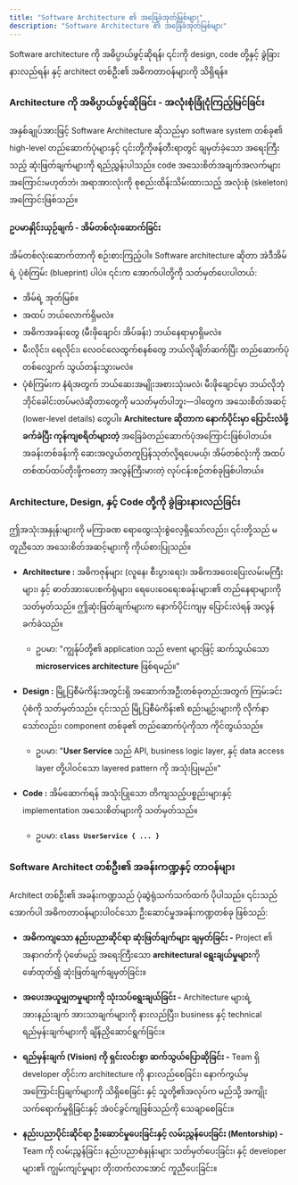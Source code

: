 ```yaml
---
title: "Software Architecture ၏ အခြေခံအုတ်မြစ်များ"
description: "Software Architecture ၏ အခြေခံအုတ်မြစ်များ"
---
```



<Aside title="ရည်ရွယ်ချက်">
 Software architecture ကို အဓိပ္ပာယ်ဖွင့်ဆိုရန်၊ ၎င်းကို design, code တို့နှင့် ခွဲခြားနားလည်ရန်၊ နှင့် architect တစ်ဦး၏ အဓိကတာဝန်များကို သိရှိရန်။
</Aside>

### Architecture ကို အဓိပ္ပာယ်ဖွင့်ဆိုခြင်း - အလုံးစုံခြုံငုံကြည့်မြင်ခြင်း
အနှစ်ချုပ်အားဖြင့် Software Architecture ဆိုသည်မှာ software system တစ်ခု၏ high-level တည်ဆောက်ပုံများနှင့် ၎င်းတို့ကိုဖန်တီးရာတွင် ချမှတ်ခဲ့သော အရေးကြီးသည့် ဆုံးဖြတ်ချက်များကို ရည်ညွှန်းပါသည်။ code အသေးစိတ်အချက်အလက်များအကြောင်းမဟုတ်ဘဲ၊ အရာအားလုံးကို စုစည်းထိန်းသိမ်းထားသည့် အလုံးစုံ (skeleton) အကြောင်းဖြစ်သည်။

#### ဥပမာနှိုင်းယှဉ်ချက် - အိမ်တစ်လုံးဆောက်ခြင်း

အိမ်တစ်လုံးဆောက်တာကို စဉ်းစားကြည့်ပါ။ Software architecture ဆိုတာ အဲဒီအိမ်ရဲ့ ပုံစံကြမ်း (blueprint) ပါပဲ။ ၎င်းက အောက်ပါတို့ကို သတ်မှတ်ပေးပါတယ်:

- အိမ်ရဲ့ အုတ်မြစ်။
- အထပ် ဘယ်လောက်ရှိမလဲ။
- အဓိကအခန်းတွေ (မီးဖိုချောင်၊ အိပ်ခန်း) ဘယ်နေရာမှာရှိမလဲ။
- မီးလိုင်း၊ ရေလိုင်း၊ လေဝင်လေထွက်စနစ်တွေ ဘယ်လိုချိတ်ဆက်ပြီး တည်ဆောက်ပုံတစ်လျှောက် သွယ်တန်းသွားမလဲ။
- ပုံစံကြမ်းက နံရံအတွက် ဘယ်ဆေးအမျိုးအစားသုံးမလဲ၊ မီးဖိုချောင်မှာ ဘယ်လိုဘုံဘိုင်ခေါင်းတပ်မလဲဆိုတာတွေကို မသတ်မှတ်ပါဘူး—ဒါတွေက အသေးစိတ်အဆင့် (lower-level details) တွေပါ။ **Architecture ဆိုတာက နောက်ပိုင်းမှာ ပြောင်းလဲဖို့ ခက်ခဲပြီး ကုန်ကျစရိတ်များတဲ့** အခြေခံတည်ဆောက်ပုံအကြောင်းဖြစ်ပါတယ်။ အခန်းတစ်ခန်းကို ဆေးအလွယ်တကူပြန်သုတ်လို့ရပေမယ့်၊ အိမ်တစ်လုံးကို အထပ်တစ်ထပ်ထပ်တိုးဖို့ကတော့ အလွန်ကြီးမားတဲ့ လုပ်ငန်းစဉ်တစ်ခုဖြစ်ပါတယ်။

<ContentImage src={architectureVsDetails} alt="architecture vs details" height={400}/>

### Architecture, Design, နှင့် Code တို့ကို ခွဲခြားနားလည်ခြင်း
ဤအသုံးအနှုန်းများကို မကြာခဏ ရောထွေးသုံးစွဲလေ့ရှိသော်လည်း၊ ၎င်းတို့သည် မတူညီသော အသေးစိတ်အဆင့်များကို ကိုယ်စားပြုသည်။

- **Architecture :** အဓိကဇုန်များ (လူနေ၊ စီးပွားရေး)၊ အဓိကအဝေးပြေးလမ်းမကြီးများ၊ နှင့် ဓာတ်အားပေးစက်ရုံများ၊ ရေပေးဝေရေးစခန်းများ၏ တည်နေရာများကို သတ်မှတ်သည်။ ဤဆုံးဖြတ်ချက်များက နောက်ပိုင်းကျမှ ပြောင်းလဲရန် အလွန်ခက်ခဲသည်။

    - ဥပမာ: "ကျွန်ုပ်တို့၏ application သည် event များဖြင့် ဆက်သွယ်သော **microservices architecture** ဖြစ်ရမည်။"

- **Design :** မြို့ပြစီမံကိန်းအတွင်းရှိ အဆောက်အဦးတစ်ခုတည်းအတွက် ကြမ်းခင်းပုံစံကို သတ်မှတ်သည်။ ၎င်းသည် မြို့ပြစီမံကိန်း၏ စည်းမျဉ်းများကို လိုက်နာသော်လည်း၊ component တစ်ခု၏ တည်ဆောက်ပုံကိုသာ ကိုင်တွယ်သည်။

    - ဥပမာ: "**User Service** သည် API, business logic layer, နှင့် data access layer တို့ပါဝင်သော layered pattern ကို အသုံးပြုမည်။"

- **Code :** အိမ်ဆောက်ရန် အသုံးပြုသော တိကျသည့်ပစ္စည်းများနှင့် implementation အသေးစိတ်များကို သတ်မှတ်သည်။

    - ဥပမာ: **`class UserService { ... }`**

### Software Architect တစ်ဦး၏ အခန်းကဏ္ဍနှင့် တာဝန်များ
Architect တစ်ဦး၏ အခန်းကဏ္ဍသည် ပုံဆွဲရုံသက်သက်ထက် ပိုပါသည်။ ၎င်းသည် အောက်ပါ အဓိကတာဝန်များပါဝင်သော ဦးဆောင်မှုအခန်းကဏ္ဍတစ်ခု ဖြစ်သည်:

- **အဓိကကျသော နည်းပညာဆိုင်ရာ ဆုံးဖြတ်ချက်များ ချမှတ်ခြင်း -** Project ၏ အနာဂတ်ကို ပုံဖော်မည့် အရေးကြီးသော **architectural ရွေးချယ်မှုများ**ကို ဖော်ထုတ်၍ ဆုံးဖြတ်ချက်ချမှတ်ခြင်း။

- **အပေးအယူမျှတမှုများကို သုံးသပ်ရွေးချယ်ခြင်း -** Architecture များရဲ့ အားနည်းချက် အားသာချက်များကို နားလည်ပြီး၊ business နှင့် technical ရည်မှန်းချက်များကို ချိန်ညှိဆောင်ရွက်ခြင်း။

- **ရည်မှန်းချက် (Vision) ကို ရှင်းလင်းစွာ ဆက်သွယ်ပြောဆိုခြင်း -** Team ရှိ developer တိုင်းက architecture ကို နားလည်စေခြင်း၊ နောက်ကွယ်မှ အကြောင်းပြချက်များကို သိရှိစေခြင်း နှင့် သူတို့၏အလုပ်က မည်သို့ အကျိုးသက်ရောက်မှုရှိခြင်းနှင့် အံဝင်ခွင်ကျဖြစ်သည်ကို သေချာစေခြင်း။

- **နည်းပညာပိုင်းဆိုင်ရာ ဦးဆောင်မှုပေးခြင်းနှင့် လမ်းညွှန်ပေးခြင်း (Mentorship) -** Team ကို လမ်းညွှန်ခြင်း၊ နည်းပညာစံနှုန်းများ သတ်မှတ်ပေးခြင်း၊ နှင့် developer များ၏ ကျွမ်းကျင်မှုများ တိုးတက်လာအောင် ကူညီပေးခြင်း။